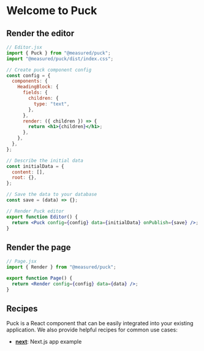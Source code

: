# Welcome to Puck
 
## Render the editor

```jsx
// Editor.jsx
import { Puck } from "@measured/puck";
import "@measured/puck/dist/index.css";

// Create puck component config
const config = {
  components: {
    HeadingBlock: {
      fields: {
        children: {
          type: "text",
        },
      },
      render: ({ children }) => {
        return <h1>{children}</h1>;
      },
    },
  },
};

// Describe the initial data
const initialData = {
  content: [],
  root: {},
};

// Save the data to your database
const save = (data) => {};

// Render Puck editor
export function Editor() {
  return <Puck config={config} data={initialData} onPublish={save} />;
}
```

## Render the page

```jsx
// Page.jsx
import { Render } from "@measured/puck";

export function Page() {
  return <Render config={config} data={data} />;
}
```

## Recipes

Puck is a React component that can be easily integrated into your existing application. We also provide helpful recipes for common use cases:

- [**next**](https://github.com/measuredco/puck/tree/main/recipes/next): Next.js app example
